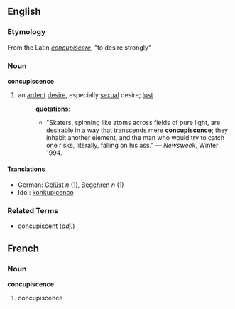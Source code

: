 ==English==
=== Etymology ===
From the Latin ''[[concupiscere]]'', "to desire strongly"
=== Noun ===
'''concupiscence'''
# an [[ardent]] [[desire]], especially [[sexual]] desire; [[lust]]
#:'''quotations''':
#:*"Skaters, spinning like atoms across fields of pure light, are desirable in a way that transcends mere '''concupiscence'''; they inhabit another element, and the man who would try to catch one risks, literally, falling on his ass." &mdash; ''Newsweek'', Winter 1994. 
====Translations====
*German: [[Gelüst]] ''n'' (1), [[Begehren]] ''n'' (1)
*Ido : [[konkupicenco]]

=== Related Terms ===
*[[concupiscent]] (''adj.'')


==French==
===Noun===
'''concupiscence'''
# concupiscence
